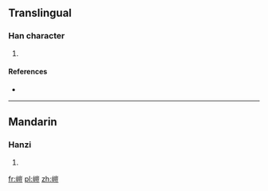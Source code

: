 ==Translingual==

===Han character===
{{Han char|rn=46|rad=山|as=10|sn=13|four=|canj=山山一廿 (UUMT)}}

# {{defn|Han|sort=山10}}

====References====
* {{Han ref|kx=0317.220|dkj=08343|dj=0618.010|hdz=10790.130|uh=5D66|ud=23910}}

----

==Mandarin==

===Hanzi===
{{cmn-hanzi|pin=[[ái]] ([[ai2]])|wg=ai<sup>2</sup>}}

# {{defn|lang=cmn|sort=山10}}

[[fr:嵦]]
[[pl:嵦]]
[[zh:嵦]]